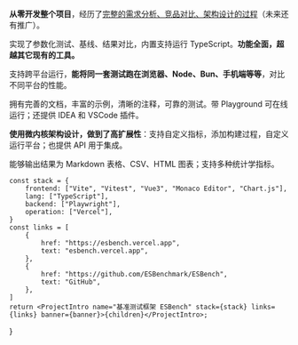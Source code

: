 
**从零开发整个项目**，经历了[完整的需求分析、竞品对比、架构设计的过程](https://blog.kaciras.com/article/37/build-a-js-benchmarking-tool-esbench)（未来还有推广）。

实现了参数化测试、基线、结果对比，内置支持运行 TypeScript。**功能全面，超越其它现有的工具。**

支持跨平台运行，**能将同一套测试跑在浏览器、Node、Bun、手机端等等**，对比不同平台的性能。

拥有完善的文档，丰富的示例，清晰的注释，可靠的测试。带 Playground 可在线运行；还提供 IDEA 和 VSCode 插件。

**使用微内核架构设计，做到了高扩展性**：支持自定义指标，添加构建过程，自定义运行平台；也提供 API 用于集成。

能够输出结果为 Markdown 表格、CSV、HTML 图表；支持多种统计学指标。

	const stack = {
		frontend: ["Vite", "Vitest", "Vue3", "Monaco Editor", "Chart.js"],
		lang: ["TypeScript"],
		backend: ["Playwright"],
		operation: ["Vercel"],
	}
	const links = [
		{
			href: "https://esbench.vercel.app",
			text: "esbench.vercel.app",
		},
		{
			href: "https://github.com/ESBenchmark/ESBench",
			text: "GitHub",
		},
	]
	return <ProjectIntro name="基准测试框架 ESBench" stack={stack} links={links} banner={banner}>{children}</ProjectIntro>;
}
